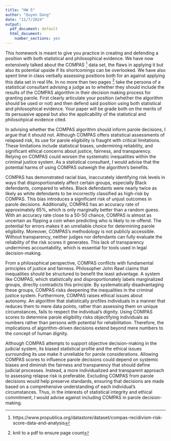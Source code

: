 ```yaml
---
title: "HW 5"
author: "Quyen Dang"
date: "11/7/2024"
output:
  pdf_document: default
  html_document:
    number_sections: yes
---
```


This homework is meant to give you practice in creating and defending a position with both statistical and philosophical evidence.  We have now extensively talked about the COMPAS ^[https://www.propublica.org/datastore/dataset/compas-recidivism-risk-score-data-and-analysis] data set, the flaws in applying it but also its potential upside if its shortcomings can be overlooked.  We have also spent time in class verbally assessing positions both for an against applying this data set in real life.  In no more than two pages ^[knit to a pdf to ensure page count] take the persona of a statistical consultant advising a judge as to whether they should include the results of the COMPAS algorithm in their decision making process for granting parole.  First clearly articulate your position (whether the algorithm should be used or not) and then defend said position using both statistical and philosophical evidence.  Your paper will be grade both on the merits of its persuasive appeal but also the applicability of the statistical and philosohpical evidence cited.  


In advising whether the COMPAS algorithm should inform parole decisions, I argue that it should not. Although COMPAS offers statistical assessments of relapsed risk, its use for parole eligibility is fraught with critical limitations. These limitations include statistical biases, undermining reliability, and significant ethical concerns about justice, fairness, and transparency. Relying on COMPAS could worsen the systematic inequalities within the criminal justice system. As a statistical consultant, I would advise that the potential harms of using COMPAS outweigh the algorithm’s benefits. 

COMPAS has demonstrated racial bias, inaccurately identifying risk levels in ways that disproportionately affect certain groups, especially Black defendants, compared to whites. Black defendants were nearly twice as likely as white defendants to be incorrectly classified as high-risk by COMPAS. This bias introduces a significant risk of unjust outcomes in parole decisions. Additionally, COMPAS has an accuracy rate of approximately 65%, which is only marginally better than a random guess. With an accuracy rate close to a 50-50 chance, COMPAS is almost as uncertain as flipping a coin when predicting who is likely to re-offend. The potential for errors makes it an unreliable choice for determining parole eligibility. Moreover, COMPAS’s methodology is not publicly accessible. Without transparency, neither judges nor defendants can fully evaluate the reliability of the risk scores it generates. This lack of transparency undermines accountability, which is essential for tools used in legal decision-making.
	
From a philosophical perspective, COMPAS conflicts with fundamental principles of justice and fairness. Philosopher John Rawl claims that inequalities should be structured to benefit the least advantage. A system like COMPAS, which statistically and disproportionately labels marginalized groups, directly contradicts this principle. By systematically disadvantaging these groups, COMPAS risks deepening the inequalities in the criminal justice system. Furthermore, COMPAS raises ethical issues about autonomy. An algorithm that statistically profiles individuals in a manner that reduces them to mere data points, rather than assessing them on unique circumstances, fails to respect the individual’s dignity. Using COMPAS scores to determine parole eligibility risks objectifying individuals as numbers rather than persons with potential for rehabilitation. Therefore, the implications of algorithm-driven decisions extend beyond mere numbers to the concept of human dignity. 
	
Although COMPAS attempts to support objective decision-making in the judicial system, its biased statistical profile and the ethical issues surrounding its use make it unreliable for parole considerations. Allowing COMPAS scores to influence parole decisions could depend on systemic biases and diminish the fairness and transparency that should define judicial processes. Instead, a more individualized and transparent approach to assessing relapse risk is preferable. Excluding COMPAS from parole decisions would help preserve standards, ensuring that decisions are made based on a comprehensive understanding of each individual’s circumstances. Thus, in the interests of statistical integrity and ethical commitment, I would advise against including COMPAS in parole decision-making. 
